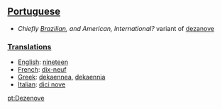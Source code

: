 ==[[Portuguese]]==
*''Chiefly [[Brazilian]], and American, International?'' variant of [[dezanove]]
===[[Translation]]s===
*[[English]]: [[nineteen]]
*[[French]]: [[dix-neuf]]
*[[Greek]]: [[dekaennea]], [[dekaennia]]
*[[Italian]]: [[dici nove]]

[[pt:Dezenove]]